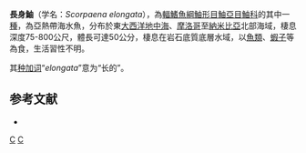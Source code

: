 {{Speciesbox
| taxon = Scorpaena elongata
| status = NE
| status_system = IUCN3.1
| binomial_authority = [[Cadenat|Cadenat]], 1943 
| image = Monaco.Musée océanographique097.jpg
}}

'''長身鮋'''（学名：''Scorpaena elongata''），為[[輻鰭魚綱|輻鰭魚綱]][[鮋形目|鮋形目]][[鮋亞目|鮋亞目]][[鮋科|鮋科]]的其中一[[種|種]]，為亞熱帶海水魚，分布於東[[大西洋|大西洋]][[地中海|地中海]]、[[摩洛哥|摩洛哥]]至[[納米比亞|納米比亞]]北部海域，棲息深度75-800公尺，體長可達50公分，棲息在岩石底質底層水域，以[[魚類|魚類]]、[[蝦子|蝦子]]等為食，生活習性不明。

其[[种加词|种加词]]“''elongata''”意为“长的”。

==参考文献==
*{{FishBase_species|genus=Scorpaena|species=elongata|year=2014|month=7}}

{{taxonbar}}

[[Category:_1943年描述的鱼类|C]]
[[Category:鮋屬|C]]